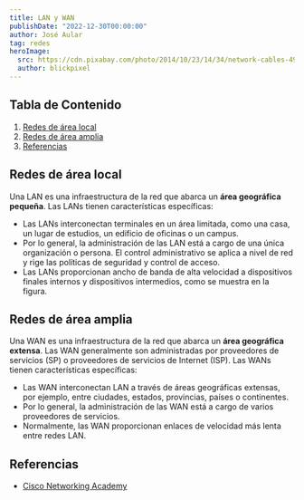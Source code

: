 ---
title: LAN y WAN
publishDate: "2022-12-30T00:00:00"
author: José Aular
tag: redes
heroImage:
  src: https://cdn.pixabay.com/photo/2014/10/23/14/34/network-cables-499792_960_720.jpg
  author: blickpixel
---

## Tabla de Contenido

1.  [Redes de área local](/blog/lan-wan#redes-de-área-local)
2.  [Redes de área amplia](/blog/lan-wan#redes-de-área-amplia)
3.  [Referencias](/blog/lan-wan#referencias)

## Redes de área local

Una LAN es una infraestructura de la red que abarca un **área geográfica pequeña**. Las LANs tienen características específicas:

- Las LANs interconectan terminales en un área limitada, como una casa, un lugar de estudios, un edificio de oficinas o un campus.
- Por lo general, la administración de las LAN está a cargo de una única organización o persona. El control administrativo se aplica a nivel de red y rige las políticas de seguridad y control de acceso.
- Las LANs proporcionan ancho de banda de alta velocidad a dispositivos finales internos y dispositivos intermedios, como se muestra en la figura.

## Redes de área amplia

Una WAN es una infraestructura de la red que abarca un **área geográfica extensa**. Las WAN generalmente son administradas por proveedores de servicios (SP) o proveedores de servicios de Internet (ISP). Las WANs tienen características específicas:

- Las WAN interconectan LAN a través de áreas geográficas extensas, por ejemplo, entre ciudades, estados, provincias, países o continentes.
- Por lo general, la administración de las WAN está a cargo de varios proveedores de servicios.
- Normalmente, las WAN proporcionan enlaces de velocidad más lenta entre redes LAN.

## Referencias

- [Cisco Networking Academy](https://www.netacad.com/)

